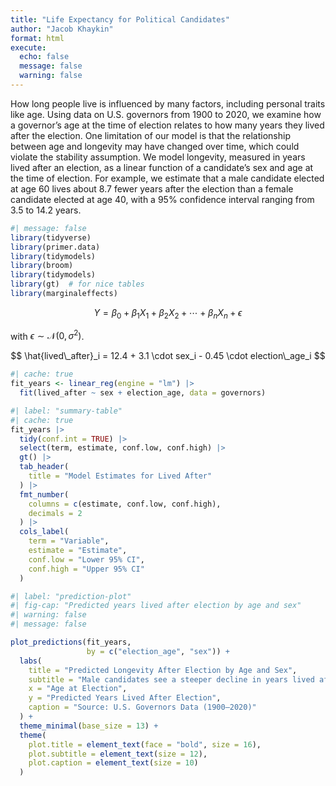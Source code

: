 ```yaml
---
title: "Life Expectancy for Political Candidates"
author: "Jacob Khaykin"
format: html
execute: 
  echo: false
  message: false
  warning: false
---
```


How long people live is influenced by many factors, including personal traits like age. Using data on U.S. governors from 1900 to 2020, we examine how a governor’s age at the time of election relates to how many years they lived after the election. One limitation of our model is that the relationship between age and longevity may have changed over time, which could violate the stability assumption. We model longevity, measured in years lived after an election, as a linear function of a candidate’s sex and age at the time of election. For example, we estimate that a male candidate elected at age 60 lives about 8.7 fewer years after the election than a female candidate elected at age 40, with a 95% confidence interval ranging from 3.5 to 14.2 years.




```r
#| message: false
library(tidyverse)
library(primer.data)
library(tidymodels)
library(broom)
library(tidymodels)
library(gt)  # for nice tables
library(marginaleffects)
```

$$Y = \beta_0 + \beta_1 X_1 + \beta_2 X_2 + \cdots + \beta_n X_n + \epsilon$$

with $\epsilon \sim \mathcal{N}(0, \sigma^2)$.

$$
\hat{lived\_after}_i = 12.4 + 3.1 \cdot sex_i - 0.45 \cdot election\_age_i
$$


```r
#| cache: true
fit_years <- linear_reg(engine = "lm") |>
  fit(lived_after ~ sex + election_age, data = governors)
```


```r
#| label: "summary-table"
#| cache: true
fit_years |>
  tidy(conf.int = TRUE) |>
  select(term, estimate, conf.low, conf.high) |>
  gt() |>
  tab_header(
    title = "Model Estimates for Lived After"
  ) |>
  fmt_number(
    columns = c(estimate, conf.low, conf.high),
    decimals = 2
  ) |>
  cols_label(
    term = "Variable",
    estimate = "Estimate",
    conf.low = "Lower 95% CI",
    conf.high = "Upper 95% CI"
  )
```

```r
#| label: "prediction-plot"
#| fig-cap: "Predicted years lived after election by age and sex"
#| warning: false
#| message: false

plot_predictions(fit_years, 
                 by = c("election_age", "sex")) +
  labs(
    title = "Predicted Longevity After Election by Age and Sex",
    subtitle = "Male candidates see a steeper decline in years lived after election as age increases",
    x = "Age at Election",
    y = "Predicted Years Lived After Election",
    caption = "Source: U.S. Governors Data (1900–2020)"
  ) +
  theme_minimal(base_size = 13) +
  theme(
    plot.title = element_text(face = "bold", size = 16),
    plot.subtitle = element_text(size = 12),
    plot.caption = element_text(size = 10)
  )

```